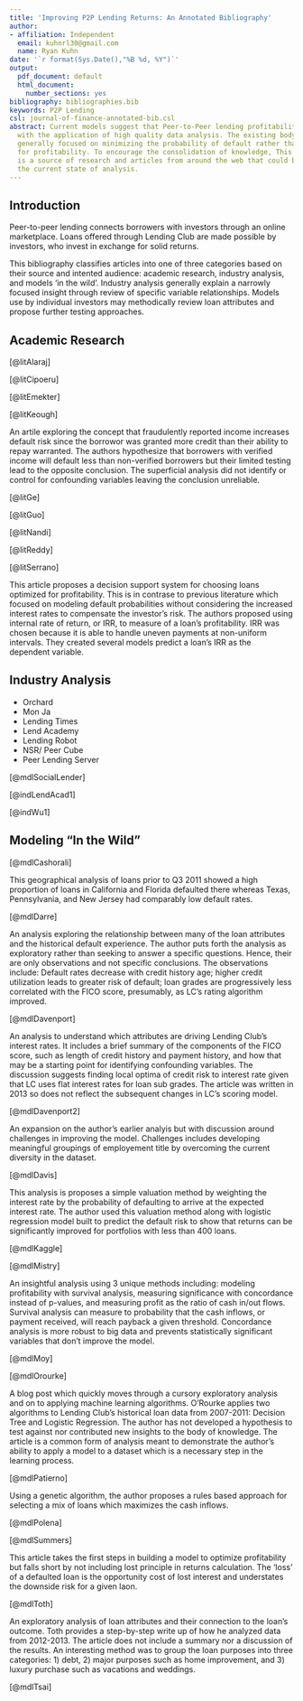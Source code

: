 ```yaml
---
title: 'Improving P2P Lending Returns: An Annotated Bibliography'
author:
- affiliation: Independent
  email: kuhnrl30@gmail.com
  name: Ryan Kuhn
date: '`r format(Sys.Date(),"%B %d, %Y")`'
output:
  pdf_document: default
  html_document:
    number_sections: yes
bibliography: bibliographies.bib
keywords: P2P Lending
csl: journal-of-finance-annotated-bib.csl
abstract: Current models suggest that Peer-to-Peer lending profitability can be improved
  with the application of high quality data analysis. The existing body of research
  generally focused on minimizing the probability of default rather than optimizing
  for profitability. To encourage the consolidation of knowledge, This bibliography
  is a source of research and articles from around the web that could be used to understand
  the current state of analysis.
---
```


## Introduction
Peer-to-peer lending connects borrowers with investors through an online marketplace. Loans offered through Lending Club are made possible by investors, who invest in exchange for solid returns.

This bibliography classifies articles into one of three categories based on their source and intented audience: academic research, industry analysis, and models 'in the wild'. Industry analysis generally explain a narrowly focused insight through review of specific variable relationships.  Models use by individual investors may methodically review loan attributes and propose further testing approaches.  


## Academic Research  

[@litAlaraj]

[@litCipoeru]

[@litEmekter]

[@litKeough]

An artile exploring the concept that fraudulently reported income increases default risk since the borrowor was granted more credit than their ability to repay warranted. The authors hypothesize that borrowers with verified income will default less than non-verified borrowers but their limited testing lead to the opposite conclusion. The superficial analysis did not identify or control for confounding variables leaving the conclusion unreliable.

[@litGe]

[@litGuo]

[@litNandi]

[@litReddy]

[@litSerrano]

This article proposes a decision support system for choosing loans optimized for profitability.  This is in contrase to previous literature which focused on modeling default probabilities without considering the increased interest rates to compensate the investor's risk.  The authors proposed using internal rate of return, or IRR, to measure of a loan's profitability.  IRR was chosen because it is able to handle uneven payments at non-uniform intervals.  They created several models predict a loan's IRR as the dependent variable. 

## Industry Analysis  

- Orchard
- Mon Ja
- Lending Times
- Lend Academy
- Lending Robot
- NSR/ Peer Cube
- Peer Lending Server

[@mdlSocialLender]

[@indLendAcad1]

[@indWu1]

## Modeling "In the Wild"  

[@mdlCashorali]

This geographical analysis of loans prior to Q3 2011 showed a high proportion of loans in California and Florida defaulted there whereas Texas, Pennsylvania, and New Jersey had comparably low default rates.

[@mdlDarre]

An analysis exploring the relationship between many of the loan attributes and the historical default experience.  The author puts forth the analysis as exploratory rather than seeking to answer a specific questions.  Hence, their are only observations and not specific conclusions. The observations include: Default rates decrease with credit history age; higher credit utilization leads to greater risk of default; loan grades are progressively less correlated with the FICO score, presumably, as LC's  rating algorithm improved.

[@mdlDavenport]

An analysis to understand which attributes are driving Lending Club's interest rates. It includes a brief summary of the components of the FICO score, such as length of credit history and payment history, and how that may be a starting point for identifying confounding variables. The discussion suggests finding local optima of credit risk to interest rate given that LC uses flat interest rates for loan sub grades.  The article was written in 2013 so does not reflect the subsequent changes in LC's scoring model.  

[@mdlDavenport2]

An expansion on the author's earlier analyis but with discussion around challenges in improving the model.  Challenges includes developing meaningful groupings of employement title by overcoming the current diversity in the dataset. 

[@mdlDavis]

This analysis is proposes a simple valuation method by weighting the interest rate by the probability of defaulting to arrive at the expected interest rate.  The author used this valuation method along with logistic regression model built to predict the default risk to show that returns can be significantly improved for portfolios with less than 400 loans.  

[@mdlKaggle]

[@mdlMistry]

An insightful analysis using 3 unique methods including: modeling profitability with survival analysis, measuring significance with concordance instead of p-values, and measuring profit as the ratio of cash in/out flows.  Survival analysis can measure to probability that the cash inflows, or payment received, will reach payback a given threshold. Concordance analysis is more robust to big data and prevents statistically significant variables that don't improve the model. 

[@mdlMoy]

[@mdlOrourke]

A blog post which quickly moves through a cursory exploratory analysis and on to applying machine learning algorithms.  O'Rourke applies two algorithms to Lending Club's historical loan data from 2007-2011: Decision Tree and Logistic Regression.  The author has not developed a hypothesis to test against nor contributed new insights to the body of knowledge. The article is a common form of analysis meant to demonstrate the author's ability to apply a model to a dataset which is a necessary step in the learning process.

[@mdlPatierno]

Using a genetic algorithm, the author proposes a rules based approach for selecting a mix of loans which maximizes the cash inflows. 

[@mdlPolena]

[@mdlSummers]

This article takes the first steps in building a model to optimize profitability but falls short by not including lost principle in returns calculation.  The 'loss' of a defaulted loan is the opportunity cost of lost interest and understates the downside risk for a given laon.  

[@mdlToth]

An exploratory analysis of loan attributes and their connection to the loan's outcome. Toth provides a step-by-step write up of how he analyzed data from 2012-2013. The article does not include a summary nor a discussion of the results. An interesting method was to group the loan purposes into three categories: 1) debt, 2) major purposes such as home improvement, and 3) luxury purchase such as vacations and weddings. 

[@mdlTsai]

